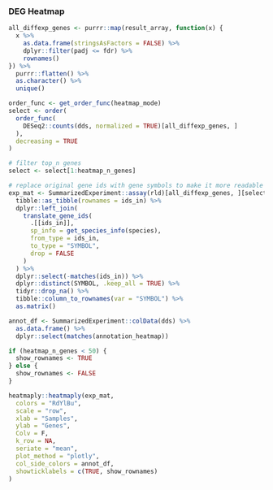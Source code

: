 ### DEG Heatmap

```r
all_diffexp_genes <- purrr::map(result_array, function(x) {
  x %>%
    as.data.frame(stringsAsFactors = FALSE) %>%
    dplyr::filter(padj <= fdr) %>%
    rownames()
}) %>%
  purrr::flatten() %>%
  as.character() %>%
  unique()

order_func <- get_order_func(heatmap_mode)
select <- order(
  order_func(
    DESeq2::counts(dds, normalized = TRUE)[all_diffexp_genes, ]
  ),
  decreasing = TRUE
)

# filter top_n genes
select <- select[1:heatmap_n_genes]

# replace original gene ids with gene symbols to make it more readable
exp_mat <- SummarizedExperiment::assay(rld)[all_diffexp_genes, ][select, ] %>%
  tibble::as_tibble(rownames = ids_in) %>%
  dplyr::left_join(
    translate_gene_ids(
      .[[ids_in]],
      sp_info = get_species_info(species),
      from_type = ids_in,
      to_type = "SYMBOL",
      drop = FALSE
    )
  ) %>%
  dplyr::select(-matches(ids_in)) %>%
  dplyr::distinct(SYMBOL, .keep_all = TRUE) %>%
  tidyr::drop_na() %>%
  tibble::column_to_rownames(var = "SYMBOL") %>%
  as.matrix()

annot_df <- SummarizedExperiment::colData(dds) %>%
  as.data.frame() %>%
  dplyr::select(matches(annotation_heatmap))

if (heatmap_n_genes < 50) {
  show_rownames <- TRUE
} else {
  show_rownames <- FALSE
}

heatmaply::heatmaply(exp_mat,
  colors = "RdYlBu",
  scale = "row",
  xlab = "Samples",
  ylab = "Genes",
  Colv = F,
  k_row = NA,
  seriate = "mean",
  plot_method = "plotly",
  col_side_colors = annot_df,
  showticklabels = c(TRUE, show_rownames)
)
```
